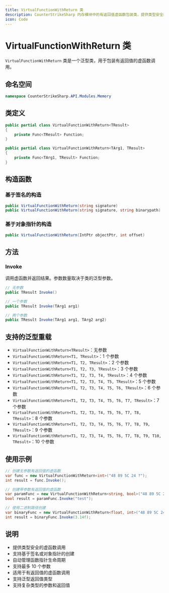 ```yaml
---
title: VirtualFunctionWithReturn 类
description: CounterStrikeSharp 内存模块中的有返回值虚函数包装类，提供类型安全的虚函数调用
icon: Code
---
```


# VirtualFunctionWithReturn 类

`VirtualFunctionWithReturn` 类是一个泛型类，用于包装有返回值的虚函数调用。

## 命名空间

```csharp
namespace CounterStrikeSharp.API.Modules.Memory
```

## 类定义

```csharp
public partial class VirtualFunctionWithReturn<TResult>
{
    private Func<TResult> Function;
}

public partial class VirtualFunctionWithReturn<TArg1, TResult>
{
    private Func<TArg1, TResult> Function;
}
```

## 构造函数

### 基于签名的构造

```csharp
public VirtualFunctionWithReturn(string signature)
public VirtualFunctionWithReturn(string signature, string binarypath)
```

### 基于对象指针的构造

```csharp
public VirtualFunctionWithReturn(IntPtr objectPtr, int offset)
```

## 方法

### Invoke

调用虚函数并返回结果。参数数量取决于类的泛型参数。

```csharp
// 无参数
public TResult Invoke()

// 一个参数
public TResult Invoke(TArg1 arg1)

// 两个参数
public TResult Invoke(TArg1 arg1, TArg2 arg2)
```

## 支持的泛型重载

- `VirtualFunctionWithReturn<TResult>`：无参数
- `VirtualFunctionWithReturn<T1, TResult>`：1 个参数
- `VirtualFunctionWithReturn<T1, T2, TResult>`：2 个参数
- `VirtualFunctionWithReturn<T1, T2, T3, TResult>`：3 个参数
- `VirtualFunctionWithReturn<T1, T2, T3, T4, TResult>`：4 个参数
- `VirtualFunctionWithReturn<T1, T2, T3, T4, T5, TResult>`：5 个参数
- `VirtualFunctionWithReturn<T1, T2, T3, T4, T5, T6, TResult>`：6 个参数
- `VirtualFunctionWithReturn<T1, T2, T3, T4, T5, T6, T7, TResult>`：7 个参数
- `VirtualFunctionWithReturn<T1, T2, T3, T4, T5, T6, T7, T8, TResult>`：8 个参数
- `VirtualFunctionWithReturn<T1, T2, T3, T4, T5, T6, T7, T8, T9, TResult>`：9 个参数
- `VirtualFunctionWithReturn<T1, T2, T3, T4, T5, T6, T7, T8, T9, T10, TResult>`：10 个参数

## 使用示例

```csharp
// 创建无参数有返回值的虚函数
var func = new VirtualFunctionWithReturn<int>("48 89 5C 24 ?");
int result = func.Invoke();

// 创建带参数有返回值的虚函数
var paramFunc = new VirtualFunctionWithReturn<string, bool>("48 89 5C 24 ?");
bool result = paramFunc.Invoke("test");

// 使用二进制路径创建
var binaryFunc = new VirtualFunctionWithReturn<float, int>("48 89 5C 24 ?", "server.dll");
int result = binaryFunc.Invoke(3.14f);
```

## 说明

- 提供类型安全的虚函数调用
- 支持基于签名或对象指针的创建
- 自动管理函数指针生命周期
- 支持最多 10 个参数
- 适用于有返回值的虚函数调用
- 支持泛型返回值类型
- 支持复杂类型的参数和返回值
``` 